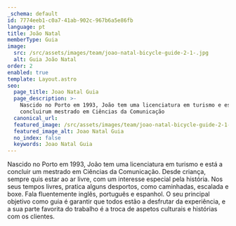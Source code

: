 ```yaml
---
_schema: default
id: 7774eeb1-c0a7-41ab-902c-967b6a5e86fb
language: pt
title: João Natal
memberType: Guia
image:
  src: /src/assets/images/team/joao-natal-bicycle-guide-2-1-.jpg
  alt: Guia João Natal
order: 2
enabled: true
template: Layout.astro
seo:
  page_title: Joao Natal Guia
  page_description: >-
    Nascido no Porto em 1993, João tem uma licenciatura em turismo e está a
    concluirum mestrado em Ciências da Comunicação
  canonical_url:
  featured_image: /src/assets/images/team/joao-natal-bicycle-guide-2-1-.jpg
  featured_image_alt: Joao Natal Guia
  no_index: false
  keywords: Joao Natal Guia
---
```

Nascido no Porto em 1993, João tem uma licenciatura em turismo e está a concluir
um mestrado em Ciências da Comunicação. Desde criança, sempre quis estar ao ar
livre, com um interesse especial pela história. Nos seus tempos livres, pratica
alguns desportos, como caminhadas, escalada e boxe. Fala fluentemente inglês,
português e espanhol. O seu principal objetivo como guia é garantir que todos
estão a desfrutar da experiência, e a sua parte favorita do trabalho é a troca
de aspetos culturais e histórias com os clientes.